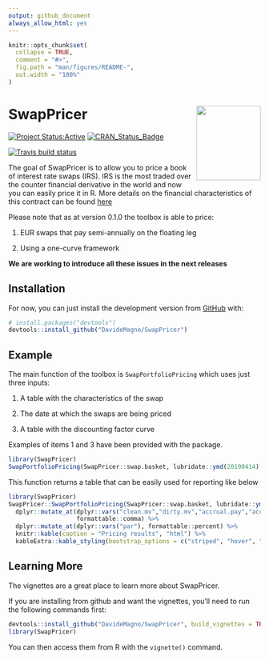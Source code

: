 ```yaml
---
output: github_document
always_allow_html: yes
---
```


<!-- README.md is generated from README.Rmd. Please edit that file -->

```r
knitr::opts_chunk$set(
  collapse = TRUE,
  comment = "#>",
  fig.path = "man/figures/README-",
  out.width = "100%"
)
```
# SwapPricer <img src="man/figures/SwapPricerHex.png" align="right" height="149" width="128.5"/>


<!-- badges: start -->
[![Project Status:Active](http://www.repostatus.org/badges/latest/active.svg)](http://www.repostatus.org/#active)
[![CRAN_Status_Badge](https://www.r-pkg.org/badges/version/SwapPricer)](https://CRAN.R-project.org/package=SwapPricer)

[![Travis build status](https://travis-ci.org/DavideMagno/SwapPricer.svg?branch=master)](https://travis-ci.org/DavideMagno/SwapPricer)
<!-- badges: end -->

The goal of SwapPricer is to allow you to price a book of interest rate swaps (IRS).
IRS is the most traded over the counter financial derivative in the world and now
you can easily price it in R. More details on the financial characteristics of
this contract can be found [here](https://en.wikipedia.org/wiki/Interest_rate_swap)

Please note that as at version 0.1.0 the toolbox is able to price:

1) EUR swaps that pay semi-annually on the floating leg

2) Using a one-curve framework

**We are working to introduce all these issues in the next releases**

## Installation

For now, you can just install the development version from [GitHub](https://github.com/) with:

``` r
# install.packages("devtools")
devtools::install_github("DavideMagno/SwapPricer")
```
## Example

The main function of the toolbox is `SwapPortfolioPricing` which uses just three
inputs:

1) A table with the characteristics of the swap

2) The date at which the swaps are being priced

3) A table with the discounting factor curve

Examples of items 1 and 3 have been provided with the package.

```r
library(SwapPricer)
SwapPortfolioPricing(SwapPricer::swap.basket, lubridate::ymd(20190414), SwapPricer::df.table)
```

This function returns a table that can be easily used for reporting like below

```r
library(SwapPricer)
SwapPricer::SwapPortfolioPricing(SwapPricer::swap.basket, lubridate::ymd(20190414), SwapPricer::df.table) %>% 
  dplyr::mutate_at(dplyr::vars("clean.mv","dirty.mv","accrual.pay","accrual.receive","pv01"),
                   formattable::comma) %>%
  dplyr::mutate_at(dplyr::vars("par"), formattable::percent) %>%
  knitr::kable(caption = "Pricing results", "html") %>%
  kableExtra::kable_styling(bootstrap_options = c("striped", "hover", "condensed","responsive"))
```

## Learning More ##

The vignettes are a great place to learn more about SwapPricer.

If you are installing from github and want the vignettes, you'll need to run the following 
commands first:

```r
devtools::install_github("DavideMagno/SwapPricer", build_vignettes = TRUE)
library(SwapPricer)
```

You can then access them from R with the `vignette()` command.


